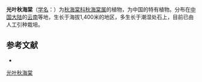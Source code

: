 {{Speciesbox
| status = 
| status_system = 
| image =
| taxon = Begonia summoglabra
| authority = [[T.T.Yu|T.T.Yu]], 1948
}}

'''光叶秋海棠'''（[[学名|学名]]：{{lang|la|''Begonia summoglabra''}}）为[[秋海棠科|秋海棠科]][[秋海棠属|秋海棠属]]的植物，为中国的特有植物。分布在[[中国大陆|中国大陆]]的[[云南|云南]]等地，生长于海拔1,400米的地区，多生长于潮湿处石上，目前已由人工引种栽培。

== 参考文献 ==
<div class="references-small">
* {{cite web| url =http://www.bioinfo.cn/db05/KmzwSpecies.php?action=view&id=1247| title =光叶秋海棠| work =《中国高等植物数据库全库》| publisher =中国科学院微生物研究所| author =昆明植物研究所| accessdate =2009-02-22| deadurl =yes| archiveurl =https://web.archive.org/web/20160305030624/http://www.bioinfo.cn/db05/KmzwSpecies.php?action=view&id=1247| archivedate =2016-03-05}}
</div>
{{Taxonbar|from=Q10890185}}

[[Category:秋海棠属|光叶秋海棠]]


{{植物小作品}}